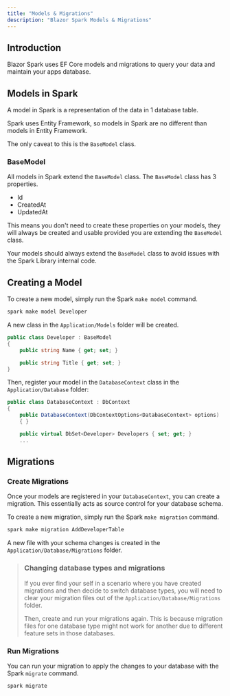 ```yaml
---
title: "Models & Migrations"
description: "Blazor Spark Models & Migrations"
---
```


## Introduction
Blazor Spark uses EF Core models and migrations to query your data and maintain your apps database.

## Models in Spark
A model in Spark is a representation of the data in 1 database table.

Spark uses Entity Framework, so models in Spark are no different than models in Entity Framework.

The only caveat to this is the `BaseModel` class.

### BaseModel
All models in Spark extend the `BaseModel` class. The `BaseModel` class has 3 properties.
- Id
- CreatedAt
- UpdatedAt

This means you don't need to create these properties on your models, they will always be created and usable provided you are extending the `BaseModel` class.

Your models should always extend the `BaseModel` class to avoid issues with the Spark Library internal code.

## Creating a Model
To create a new model, simply run the Spark  `make model` command.

```bash
spark make model Developer
```

A new class in the `Application/Models` folder will be created.

```csharp
public class Developer : BaseModel
{
    public string Name { get; set; }

    public string Title { get; set; }
}
```

Then, register your model in the `DatabaseContext` class in the `Application/Database` folder:
```csharp
public class DatabaseContext : DbContext
{
    public DatabaseContext(DbContextOptions<DatabaseContext> options) : base(options)
    { }

    public virtual DbSet<Developer> Developers { set; get; }
    ...
```

## Migrations
### Create Migrations
Once your models are registered in your `DatabaseContext`, you can create a migration. This essentially acts as source control for your database schema. 

To create a new migration, simply run the Spark  `make migration` command.

```bash
spark make migration AddDeveloperTable
```

A new file with your schema changes is created in the `Application/Database/Migrations` folder.

>
> ### Changing database types and migrations
> If you ever find your self in a scenario where you have created migrations and then decide to switch database types, you will need to clear your migration files out of the `Application/Database/Migrations` folder.
>
> Then, create and run your migrations again. This is because migration files for one database type might not work for another due to different feature sets in those databases.

### Run Migrations
You can run your migration to apply the changes to your database with the Spark `migrate` command.
```bash
spark migrate
```